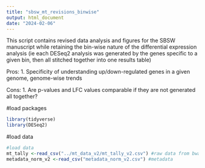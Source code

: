 ```yaml
---
title: "sbsw_mt_revisions_binwise"
output: html_document
date: "2024-02-06"
---
```


This script contains revised data analysis and figures for the SBSW manuscript while retaining the bin-wise nature of the differential expression analysis (ie each DESeq2 analysis was generated by the genes specific to a given bin, then all stitched together into one results table)

Pros: 
1. Specificity of understanding up/down-regulated genes in a given genome, genome-wise trends

Cons:
1. Are p-values and LFC values comparable if they are not generated all together? 

#load packages 
```r
library(tidyverse)
library(DESeq2)

```

#load data
```r
#load data
mt_tally <-read_csv("../mt_data_v2/mt_tally_v2.csv") #raw data from bwa
metadata_norm_v2 <-read_csv("metadata_norm_v2.csv") #metadata
```

